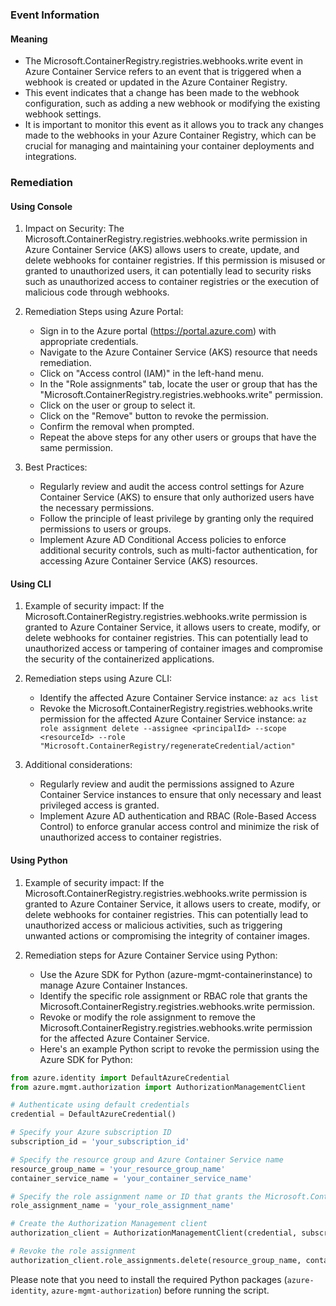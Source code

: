 
### Event Information

#### Meaning

- The Microsoft.ContainerRegistry.registries.webhooks.write event in Azure Container Service refers to an event that is triggered when a webhook is created or updated in the Azure Container Registry.
- This event indicates that a change has been made to the webhook configuration, such as adding a new webhook or modifying the existing webhook settings.
- It is important to monitor this event as it allows you to track any changes made to the webhooks in your Azure Container Registry, which can be crucial for managing and maintaining your container deployments and integrations.

### Remediation

#### Using Console

1. Impact on Security: The Microsoft.ContainerRegistry.registries.webhooks.write permission in Azure Container Service (AKS) allows users to create, update, and delete webhooks for container registries. If this permission is misused or granted to unauthorized users, it can potentially lead to security risks such as unauthorized access to container registries or the execution of malicious code through webhooks.

2. Remediation Steps using Azure Portal:
   - Sign in to the Azure portal (https://portal.azure.com) with appropriate credentials.
   - Navigate to the Azure Container Service (AKS) resource that needs remediation.
   - Click on "Access control (IAM)" in the left-hand menu.
   - In the "Role assignments" tab, locate the user or group that has the "Microsoft.ContainerRegistry.registries.webhooks.write" permission.
   - Click on the user or group to select it.
   - Click on the "Remove" button to revoke the permission.
   - Confirm the removal when prompted.
   - Repeat the above steps for any other users or groups that have the same permission.

3. Best Practices:
   - Regularly review and audit the access control settings for Azure Container Service (AKS) to ensure that only authorized users have the necessary permissions.
   - Follow the principle of least privilege by granting only the required permissions to users or groups.
   - Implement Azure AD Conditional Access policies to enforce additional security controls, such as multi-factor authentication, for accessing Azure Container Service (AKS) resources.

#### Using CLI

1. Example of security impact: If the Microsoft.ContainerRegistry.registries.webhooks.write permission is granted to Azure Container Service, it allows users to create, modify, or delete webhooks for container registries. This can potentially lead to unauthorized access or tampering of container images and compromise the security of the containerized applications.

2. Remediation steps using Azure CLI:
   - Identify the affected Azure Container Service instance: `az acs list`
   - Revoke the Microsoft.ContainerRegistry.registries.webhooks.write permission for the affected Azure Container Service instance: `az role assignment delete --assignee <principalId> --scope <resourceId> --role "Microsoft.ContainerRegistry/regenerateCredential/action"`

3. Additional considerations:
   - Regularly review and audit the permissions assigned to Azure Container Service instances to ensure that only necessary and least privileged access is granted.
   - Implement Azure AD authentication and RBAC (Role-Based Access Control) to enforce granular access control and minimize the risk of unauthorized access to container registries.

#### Using Python

1. Example of security impact: If the Microsoft.ContainerRegistry.registries.webhooks.write permission is granted to Azure Container Service, it allows users to create, modify, or delete webhooks for container registries. This can potentially lead to unauthorized access or malicious activities, such as triggering unwanted actions or compromising the integrity of container images.

2. Remediation steps for Azure Container Service using Python:
   - Use the Azure SDK for Python (azure-mgmt-containerinstance) to manage Azure Container Instances.
   - Identify the specific role assignment or RBAC role that grants the Microsoft.ContainerRegistry.registries.webhooks.write permission.
   - Revoke or modify the role assignment to remove the Microsoft.ContainerRegistry.registries.webhooks.write permission for the affected Azure Container Service.
   - Here's an example Python script to revoke the permission using the Azure SDK for Python:

```python
from azure.identity import DefaultAzureCredential
from azure.mgmt.authorization import AuthorizationManagementClient

# Authenticate using default credentials
credential = DefaultAzureCredential()

# Specify your Azure subscription ID
subscription_id = 'your_subscription_id'

# Specify the resource group and Azure Container Service name
resource_group_name = 'your_resource_group_name'
container_service_name = 'your_container_service_name'

# Specify the role assignment name or ID that grants the Microsoft.ContainerRegistry.registries.webhooks.write permission
role_assignment_name = 'your_role_assignment_name'

# Create the Authorization Management client
authorization_client = AuthorizationManagementClient(credential, subscription_id)

# Revoke the role assignment
authorization_client.role_assignments.delete(resource_group_name, container_service_name, role_assignment_name)
```

Please note that you need to install the required Python packages (`azure-identity`, `azure-mgmt-authorization`) before running the script.

